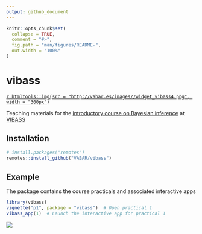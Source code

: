 ```yaml
---
output: github_document
---
```


<!-- README.md is generated from README.Rmd. Please edit that file -->

```r
knitr::opts_chunk$set(
  collapse = TRUE,
  comment = "#>",
  fig.path = "man/figures/README-",
  out.width = "100%"
)
```

# vibass
[`r htmltools::img(src = "http://vabar.es/images//widget_vibass4.png", width = "300px")`](http://vabar.es/events/vibass4/)

<!-- badges: start -->
<!-- badges: end -->

Teaching materials for the [introductory course on Bayesian inference](http://vabar.es/events/vibass4-intro/) at [VIBASS](http://vabar.es/events/vibass4/)



## Installation

```r
# install.packages("remotes")
remotes::install_github("VABAR/vibass")
```

## Example

The package contains the course practicals and associated interactive apps

```r
library(vibass)
vignette("p1", package = "vibass")  # Open practical 1
vibass_app(1)  # Launch the interactive app for practical 1
```

![](man/figures/p1_app.png)
